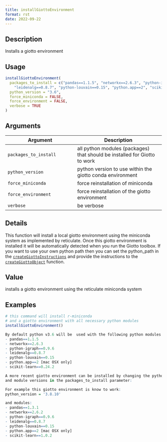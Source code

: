 ```yaml
--- 
title: installGiottoEnvironment 
format: rst 
date: 2022-09-22 
--- 
```


## Description

Installs a giotto environment


## Usage

```r
installGiottoEnvironment(
  packages_to_install = c("pandas==1.1.5", "networkx==2.6.3", "python-igraph==0.9.6",
    "leidenalg==0.8.7", "python-louvain==0.15", "python.app==2", "scikit-learn==0.24.2"),
  python_version = "3.6",
  force_miniconda = FALSE,
  force_environment = FALSE,
  verbose = TRUE
)
```


## Arguments

Argument      |Description
------------- |----------------
`packages_to_install`     |     all python modules (packages) that should be installed for Giotto to work
`python_version`     |     python version to use within the giotto conda environment
`force_miniconda`     |     force reinstallation of miniconda
`force_environment`     |     force reinstallation of the giotto environment
`verbose`     |     be verbose


## Details

This function will install a local giotto environment using
 the miniconda system as implemented by reticulate. Once this giotto environment is
 installed it will be automatically detected when you run the Giotto toolbox. If you want to use
 your own python path then you can set the python_path in the [`createGiottoInstructions`](#creategiottoinstructions) 
 and provide the instructions to the [`createGiottoObject`](#creategiottoobject) function.


## Value

installs a giotto environment using the reticulate miniconda system


## Examples

```r
# this command will install r-miniconda
# and a giotto environment with all necessary python modules
installGiottoEnvironment()

By default python v3.6 will be  used with the following python modules:
- pandas==1.1.5
- networkx==2.6.3
- python-igraph==0.9.6
- leidenalg==0.8.7
- python-louvain==0.15
- python.app==2 [mac OSX only]
- scikit-learn==0.24.2

A more recent giotto environment can be installed by changing the python_version parameter
and module versions in the packages_to_install parameter:

For example this giotto environment is know to work:
python_version = '3.8.10'

and modules:
- pandas==1.3.1
- networkx==2.6.2
- python-igraph==0.9.6
- leidenalg==0.8.7
- python-louvain==0.15
- python.app==2 [mac OSX only]
- scikit-learn==1.0.2
```


